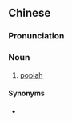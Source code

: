 {{also|薄饼仔}}
==Chinese==
{{zh-forms|s=薄饼仔|type=21}}

===Pronunciation===
{{zh-pron
|mn=po̍h-piáⁿ-仔
|cat=n
}}

===Noun===
{{zh-noun}}

# {{lb|zh|Min Nan}} [[popiah]]

====Synonyms====
* {{zh-l|潤餅仔}}

{{zh-cat|Foods}}